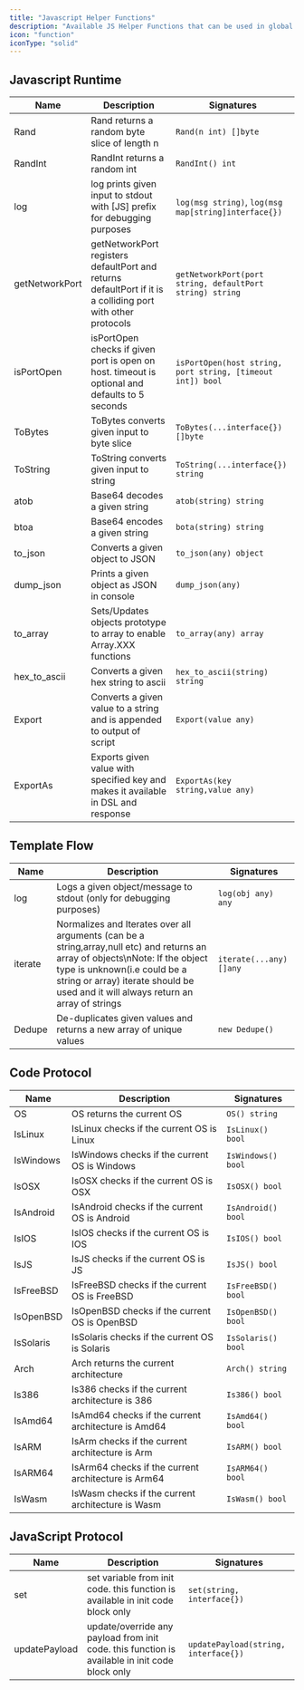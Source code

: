 ```yaml
---
title: "Javascript Helper Functions"
description: "Available JS Helper Functions that can be used in global js runtime & protocol specific helpers."
icon: "function"
iconType: "solid"
---
```



## Javascript Runtime

| Name | Description | Signatures |
|------|-------------|------------|
| Rand | Rand returns a random byte slice of length n | `Rand(n int) []byte` |
| RandInt | RandInt returns a random int | `RandInt() int` |
| log | log prints given input to stdout with [JS] prefix for debugging purposes  | `log(msg string)`, `log(msg map[string]interface{})` |
| getNetworkPort | getNetworkPort registers defaultPort and returns defaultPort if it is a colliding port with other protocols | `getNetworkPort(port string, defaultPort string) string` |
| isPortOpen | isPortOpen checks if given port is open on host. timeout is optional and defaults to 5 seconds | `isPortOpen(host string, port string, [timeout int]) bool` |
| ToBytes | ToBytes converts given input to byte slice | `ToBytes(...interface{}) []byte` |
| ToString | ToString converts given input to string | `ToString(...interface{}) string` |
| atob | Base64 decodes a given string | `atob(string) string` |
| btoa | Base64 encodes a given string | `bota(string) string` |
| to_json | Converts a given object to JSON | `to_json(any) object` |
| dump_json | Prints a given object as JSON in console | `dump_json(any)` |
| to_array | Sets/Updates objects prototype to array to enable Array.XXX functions | `to_array(any) array` |
| hex_to_ascii | Converts a given hex string to ascii | `hex_to_ascii(string) string` |
| Export | Converts a given value to a string and is appended to output of script | `Export(value any)` |
| ExportAs | Exports given value with specified key and makes it available in DSL and response | `ExportAs(key string,value any)` |

## Template Flow

| Name | Description | Signatures |
|------|-------------|------------|
| log | Logs a given object/message to stdout (only for debugging purposes) | `log(obj any) any` |
| iterate | Normalizes and Iterates over all arguments (can be a string,array,null etc) and returns an array of objects\nNote: If the object type is unknown(i.e could be a string or array) iterate should be used and it will always return an array of strings | `iterate(...any) []any` |
| Dedupe | De-duplicates given values and returns a new array of unique values | `new Dedupe()` |

## Code Protocol

| Name | Description | Signatures |
|------|-------------|------------|
| OS | OS returns the current OS | `OS() string` |
| IsLinux | IsLinux checks if the current OS is Linux | `IsLinux() bool` |
| IsWindows | IsWindows checks if the current OS is Windows | `IsWindows() bool` |
| IsOSX | IsOSX checks if the current OS is OSX | `IsOSX() bool` |
| IsAndroid | IsAndroid checks if the current OS is Android | `IsAndroid() bool` |
| IsIOS | IsIOS checks if the current OS is IOS | `IsIOS() bool` |
| IsJS | IsJS checks if the current OS is JS | `IsJS() bool` |
| IsFreeBSD | IsFreeBSD checks if the current OS is FreeBSD | `IsFreeBSD() bool` |
| IsOpenBSD | IsOpenBSD checks if the current OS is OpenBSD | `IsOpenBSD() bool` |
| IsSolaris | IsSolaris checks if the current OS is Solaris | `IsSolaris() bool` |
| Arch | Arch returns the current architecture | `Arch() string` |
| Is386 | Is386 checks if the current architecture is 386 | `Is386() bool` |
| IsAmd64 | IsAmd64 checks if the current architecture is Amd64 | `IsAmd64() bool` |
| IsARM | IsArm checks if the current architecture is Arm | `IsARM() bool` |
| IsARM64 | IsArm64 checks if the current architecture is Arm64 | `IsARM64() bool` |
| IsWasm | IsWasm checks if the current architecture is Wasm | `IsWasm() bool` |

## JavaScript Protocol

| Name | Description | Signatures |
|------|-------------|------------|
| set | set variable from init code. this function is available in init code block only | `set(string, interface{})` |
| updatePayload | update/override any payload from init code. this function is available in init code block only | `updatePayload(string, interface{})` |

